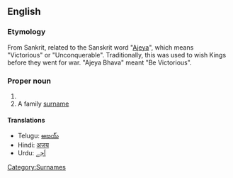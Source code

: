 ==English==

===Etymology===
From Sankrit, related to the Sanskrit word "[[Ajeya]]", which means "Victorious" or "Unconquerable". Traditionally, this was used to wish Kings before they went for war. "Ajeya Bhava" meant "Be Victorious".

===Proper noun===
{{en-Proper noun}}

# {{given name|male}}
# A family [[surname]]

====Translations====
*Telugu: [[అజయ్]]
*Hindi: [[अजय]]
*Urdu: [[اَجے]]

[[Category:Surnames]]